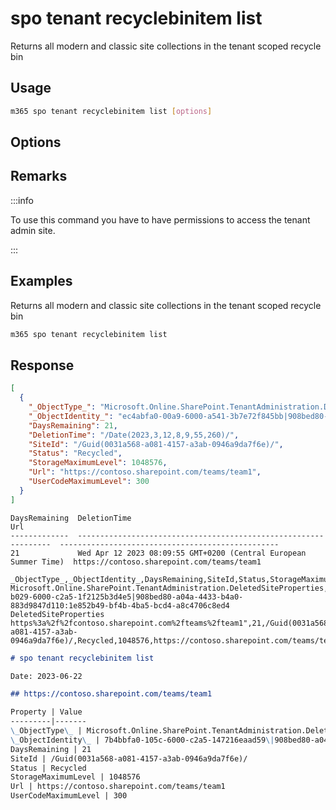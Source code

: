 
# spo tenant recyclebinitem list

Returns all modern and classic site collections in the tenant scoped recycle bin

## Usage

```sh
m365 spo tenant recyclebinitem list [options]
```

## Options

<Global />

## Remarks

:::info

To use this command you have to have permissions to access the tenant admin site.

:::

## Examples

Returns all modern and classic site collections in the tenant scoped recycle bin

```sh
m365 spo tenant recyclebinitem list
```

## Response

<Tabs>
  <TabItem value="JSON">

  ```json
  [
    {
      "_ObjectType_": "Microsoft.Online.SharePoint.TenantAdministration.DeletedSiteProperties",
      "_ObjectIdentity_": "ec4abfa0-00a9-6000-a541-3b7e72f845bb|908bed80-a04a-4433-b4a0-883d9847d110:1e852b49-bf4b-4ba5-bcd4-a8c4706c8ed4\\\nDeletedSiteProperties\\\nhttps%3a%2f%2fcontoso.sharepoint.com%2fteams%2fteam1",
      "DaysRemaining": 21,
      "DeletionTime": "/Date(2023,3,12,8,9,55,260)/",
      "SiteId": "/Guid(0031a568-a081-4157-a3ab-0946a9da7f6e)/",
      "Status": "Recycled",
      "StorageMaximumLevel": 1048576,
      "Url": "https://contoso.sharepoint.com/teams/team1",
      "UserCodeMaximumLevel": 300
    }
  ]
  ```

  </TabItem>
  <TabItem value="Text">

  ```text
  DaysRemaining  DeletionTime                                                      Url
  -------------  ----------------------------------------------------------------  -------------------------------------------------
  21             Wed Apr 12 2023 08:09:55 GMT+0200 (Central European Summer Time)  https://contoso.sharepoint.com/teams/team1
  ```

  </TabItem>
  <TabItem value="CSV">

  ```csv
  _ObjectType_,_ObjectIdentity_,DaysRemaining,SiteId,Status,StorageMaximumLevel,Url,UserCodeMaximumLevel
  Microsoft.Online.SharePoint.TenantAdministration.DeletedSiteProperties,"044bbfa0-b029-6000-c2a5-1f2125b3d4e5|908bed80-a04a-4433-b4a0-883d9847d110:1e852b49-bf4b-4ba5-bcd4-a8c4706c8ed4
  DeletedSiteProperties
  https%3a%2f%2fcontoso.sharepoint.com%2fteams%2fteam1",21,/Guid(0031a568-a081-4157-a3ab-0946a9da7f6e)/,Recycled,1048576,https://contoso.sharepoint.com/teams/team1,300
  ```

  </TabItem>
  <TabItem value="Markdown">

  ```md
  # spo tenant recyclebinitem list

  Date: 2023-06-22

  ## https://contoso.sharepoint.com/teams/team1

  Property | Value
  ---------|-------
  \_ObjectType\_ | Microsoft.Online.SharePoint.TenantAdministration.DeletedSiteProperties
  \_ObjectIdentity\_ | 7b4bbfa0-105c-6000-c2a5-147216eaad59\|908bed80-a04a-4433-b4a0-883d9847d110:1e852b49-bf4b-4ba5-bcd4-a8c4706c8ed4<br>DeletedSiteProperties<br>https%3a%2f%2fcontoso.sharepoint.com%2fteams%2fteam1
  DaysRemaining | 21
  SiteId | /Guid(0031a568-a081-4157-a3ab-0946a9da7f6e)/
  Status | Recycled
  StorageMaximumLevel | 1048576
  Url | https://contoso.sharepoint.com/teams/team1
  UserCodeMaximumLevel | 300
  ```

  </TabItem>
</Tabs>

